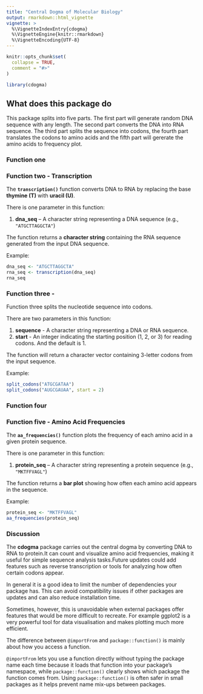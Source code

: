 ```yaml
---
title: "Central Dogma of Molecular Biology"
output: rmarkdown::html_vignette
vignette: >
  %\VignetteIndexEntry{cdogma}
  %\VignetteEngine{knitr::rmarkdown}
  %\VignetteEncoding{UTF-8}
---
```


```r
knitr::opts_chunk$set(
  collapse = TRUE,
  comment = "#>"
)
```

```r
library(cdogma)
```

## What does this package do

This package splits into five parts. The first part will generate random DNA sequence with any length. The second part converts the DNA into RNA sequence. The third part splits the sequence into codons, the fourth part translates the codons to amino acids and the fifth part will gererate the amino acids to frequency plot.

### Function one

### Function two - Transcription

The **`transcription()`** function converts DNA to RNA by replacing the base **thymine (T)** with **uracil (U)**.

There is one parameter in this function:

1.  **dna_seq** – A character string representing a DNA sequence (e.g., `"ATGCTTAGGCTA"`)

The function returns a **character string** containing the RNA sequence generated from the input DNA sequence.

Example:

```r
dna_seq <- "ATGCTTAGGCTA"
rna_seq <- transcription(dna_seq)
rna_seq
```

### Function three -

Function three splits the nucleotide sequence into codons.

There are two parameters in this function:

1.  **sequence** - A character string representing a DNA or RNA sequence.
2.  **start** - An integer indicating the starting position (1, 2, or 3) for reading codons. And the default is 1.

The function will return a character vector containing 3-letter codons from the input sequence.

Example:

```r
split_codons("ATGCGATAA")
split_codons("AUGCGAUAA", start = 2)
```

### Function four

### Function five - Amino Acid Frequencies

The **`aa_frequencies()`** function plots the frequency of each amino acid in a given protein sequence.

There is one parameter in this function:

1.  **protein_seq** – A character string representing a protein sequence (e.g., `"MKTFFVAGL"`)

The function returns a **bar plot** showing how often each amino acid appears in the sequence.

Example:

```r
protein_seq <- "MKTFFVAGL"
aa_frequencies(protein_seq)
```

### Discussion

The **cdogma** package carries out the central dogma by converting DNA to RNA to protein.It can count and visualize amino acid frequencies, making it useful for simple sequence analysis tasks.Future updates could add features such as reverse transcription or tools for analyzing how often certain codons appear.

In general it is a good idea to limit the number of dependencies your package has. This can avoid compatibility issues if other packages are updates and can also reduce installation time.

Sometimes, however, this is unavoidable when external packages offer features that would be more difficult to recreate. For example ggplot2 is a very powerful tool for data visualisation and makes plotting much more efficient.

The difference between `@importFrom` and `package::function()` is mainly about how you access a function.

`@importFrom` lets you use a function directly without typing the package name each time because it loads that function into your package’s namespace, while `package::function()` clearly shows which package the function comes from. Using `package::function()` is often safer in small packages as it helps prevent name mix-ups between packages.
